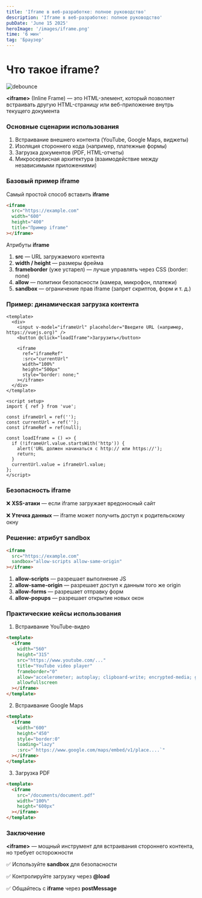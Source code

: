 ```yaml
---
title: 'Iframe в веб-разработке: полное руководство'
description: 'Iframe в веб-разработке: полное руководство'
pubDate: 'June 15 2025'
heroImage: '/images/iframe.png'
time: '6 мин'
tag: 'Браузер'
---
```


# Что такое iframe? 

![debounce](/images/iframe.png)

**\<iframe\>** (Inline Frame) — это HTML-элемент, который позволяет встраивать другую HTML-страницу или веб-приложение внутрь текущего документа

### Основные сценарии использования

1. Встраивание внешнего контента (YouTube, Google Maps, виджеты)
2. Изоляция стороннего кода (например, платежные формы)
3. Загрузка документов (PDF, HTML-отчеты)
4. Микросервисная архитектура (взаимодействие между независимыми приложениями)

### Базовый пример iframe

Самый простой способ вставить **iframe**

```html
<iframe 
  src="https://example.com" 
  width="600" 
  height="400"
  title="Пример iframe"
></iframe>
```

Атрибуты **iframe**

1. **src** — URL загружаемого контента
2. **width / height** — размеры фрейма
3. **frameborder** (уже устарел) — лучше управлять через CSS (border: none)
4. **allow** — политики безопасности (камера, микрофон, платежи)
5. **sandbox** — ограничение прав iframe (запрет скриптов, форм и т. д.)

### Пример: динамическая загрузка контента 

```vue
<template>
  <div>
    <input v-model="iframeUrl" placeholder="Введите URL (например, https://vuejs.org)" />
    <button @click="loadIframe">Загрузить</button>

    <iframe 
      ref="iframeRef" 
      :src="currentUrl" 
      width="100%" 
      height="500px"
      style="border: none;"
    ></iframe>
  </div>
</template>

<script setup>
import { ref } from 'vue';

const iframeUrl = ref('');
const currentUrl = ref('');
const iframeRef = ref(null);

const loadIframe = () => {
  if (!iframeUrl.value.startsWith('http')) {
    alert('URL должен начинаться с http:// или https://');
    return;
  }
  currentUrl.value = iframeUrl.value;
};
</script>
```

### Безопасность **iframe**

❌ **XSS-атаки** — если iframe загружает вредоносный сайт

❌ **Утечка данных** — iframe может получить доступ к родительскому окну

### Решение: атрибут **sandbox**

```html
<iframe 
  src="https://example.com" 
  sandbox="allow-scripts allow-same-origin"
></iframe>
```

1. **allow-scripts** — разрешает выполнение JS
2. **allow-same-origin** — разрешает доступ к данным того же origin
3. **allow-forms** — разрешает отправку форм
4. **allow-popups** — разрешает открытие новых окон

### Практические кейсы использования

1. Встраивание YouTube-видео

```html
<template>
  <iframe 
    width="560" 
    height="315" 
    src="https://www.youtube.com/..." 
    title="YouTube video player" 
    frameborder="0" 
    allow="accelerometer; autoplay; clipboard-write; encrypted-media; gyroscope; picture-in-picture" 
    allowfullscreen
  ></iframe>
</template>
```

2. Встраивание Google Maps

```html
<template>
  <iframe
    width="600"
    height="450"
    style="border:0"
    loading="lazy"
    :src="`https://www.google.com/maps/embed/v1/place....`"
  ></iframe>
</template>
```

3. Загрузка PDF

```html
<template>
  <iframe 
    src="/documents/document.pdf" 
    width="100%" 
    height="600px"
  ></iframe>
</template>
```

### Заключение

**\<iframe\>** — мощный инструмент для встраивания стороннего контента, но требует осторожности

✅ Используйте **sandbox** для безопасности

✅ Контролируйте загрузку через **\@load**

✅ Общайтесь с **iframe** через **postMessage**